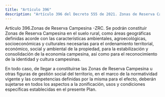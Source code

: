 ```yaml
---
title: "Artículo 396"
description: "Artículo 396 del Decreto 555 de 2021. Zonas de Reserva Campesina -ZRC."
---
```


Artículo 396.Zonas de Reserva Campesina -ZRC. Se podrán constituir Zonas de Reserva Campesina en el suelo rural, como áreas geográficas definidas acorde con las características ambientales, agroecológicas, socioeconómicas y culturales necesarias para el ordenamiento territorial, económico, social y ambiental de la propiedad, para la estabilización y consolidación de la economía campesina, así como para el reconocimiento de la identidad y cultura campesinas.
 
En todo caso, de llegar a constituirse las Zonas de Reserva Campesina u otras figuras de gestión social del territorio, en el marco de la normatividad vigente y las competencias definidas por la misma para el efecto, deberán sujetarse en todos los aspectos a la zonificación, usos y condiciones específicas establecidas en el presente Plan.